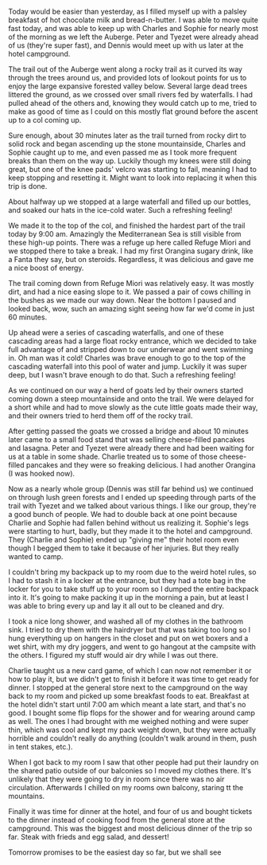 Today would be easier than yesterday, as I filled myself up with a palsley
breakfast of hot chocolate milk and bread-n-butter. I was able to move quite
fast today, and was able to keep up with Charles and Sophie for nearly most of
the morning as we left the Auberge. Peter and Tyezet were already ahead of us
(they're super fast), and Dennis would meet up with us later at the hotel
campground.

The trail out of the Auberge went along a rocky trail as it curved its way
through the trees around us, and provided lots of lookout points for us to
enjoy the large expansive forested valley below. Several large dead trees
littered the ground, as we crossed over small rivers fed by waterfalls. I had
pulled ahead of the others and, knowing they would catch up to me, tried to
make as good of time as I could on this mostly flat ground before the ascent up
to a col coming up.

Sure enough, about 30 minutes later as the trail turned from rocky dirt to
solid rock and began ascending up the stone mountainside, Charles and Sophie
caught up to me, and even passed me as I took more frequent breaks than them
on the way up. Luckily though my knees were still doing great, but one of the
knee pads' velcro was starting to fail, meaning I had to keep stopping and
resetting it. Might want to look into replacing it when this trip is done.

About halfway up we stopped at a large waterfall and filled up our bottles, and
soaked our hats in the ice-cold water. Such a refreshing feeling!

We made it to the top of the col, and finished the hardest part of the trail
today by 9:00 am. Amazingly the Mediterranean Sea is still visible from these
high-up points. There was a refuge up here called Refuge Miori and we stopped
there to take a break. I had my first Orangina sugary drink, like a Fanta they
say, but on steroids. Regardless, it was delicious and gave me a nice boost of
energy.

The trail coming down from Refuge Miori was relatively easy. It was mostly dirt,
and had a nice easing slope to it. We passed a pair of cows chilling in the
bushes as we made our way down. Near the bottom I paused and looked back, wow,
such an amazing sight seeing how far we'd come in just 60 minutes.

Up ahead were a series of cascading waterfalls, and one of these cascading
areas had a large float rocky entrance, which we decided to take full advantage
of and stripped down to our underwear and went swimming in. Oh man was it cold!
Charles was brave enough to go to the top of the cascading waterfall into this
pool of water and jump. Luckily it was super deep, but I wasn't brave enough
to do that. Such a refreshing feeling!

As we continued on our way a herd of goats led by their owners started coming
down a steep mountainside and onto the trail. We were delayed for a short
while and had to move slowly as the cute little goats made their way, and their
owners tried to herd them off of the rocky trail.

After getting passed the goats we crossed a bridge and about 10 minutes later
came to a small food stand that was selling cheese-filled pancakes and
lasagna. Peter and Tyezet were already there and had been waiting for us at a
table in some shade. Charlie treated us to some of those cheese-filled pancakes
and they were so freaking delicious. I had another Orangina (I was hooked now).

Now as a nearly whole group (Dennis was still far behind us) we continued on
through lush green forests and I ended up speeding through parts of the trail
with Tyezet and we talked about various things. I like our group, they're a good
bunch of people. We had to double back at one point because Charlie and Sophie
had fallen behind without us realizing it. Sophie's legs were starting to hurt,
badly, but they made it to the hotel and campground. They (Charlie and Sophie)
ended up "giving me" their hotel room even though I begged them to take it
because of her injuries. But they really wanted to camp.

I couldn't bring my backpack up to my room due to the weird hotel rules, so I
had to stash it in a locker at the entrance, but they had a tote bag in the
locker for you to take stuff up to your room so I dumped the entire backpack
into it. It's going to make packing it up in the morning a pain, but at least I
was able to bring every up and lay it all out to be cleaned and dry.

I took a nice long shower, and washed all of my clothes in the bathroom sink. I
tried to dry them with the hairdryer but that was taking too long so I hung
everything up on hangers in the closet and put on wet boxers and a wet shirt,
with my dry joggers, and went to go hangout at the campsite with the others.
I figured my stuff would air dry while I was out there.

Charlie taught us a new card game, of which I can now not remember it or how
to play it, but we didn't get to finish it before it was time to get ready
for dinner. I stopped at the general store next to the campground on the way
back to my room and picked up some breakfast foods to eat. Breakfast at the
hotel didn't start until 7:00 am which meant a late start, and that's no good.
I bought some flip flops for the shower and for wearing around camp as well. The
ones I had brought with me weighed nothing and were super thin, which was cool
and kept my pack weight down, but they were actually horrible and couldn't
really do anything (couldn't walk around in them, push in tent stakes, etc.).

When I got back to my room I saw that other people had put their laundry on the
shared patio outside of our balconies so I moved my clothes there. It's unlikely
that they were going to dry in room since there was no air circulation. Afterwards
I chilled on my rooms own balcony, staring tt the mountains.

Finally it was time for dinner at the hotel, and four of us and bought tickets
to the dinner instead of cooking food from the general store at the campground.
This was the biggest and most delicious dinner of the trip so far. Steak with
frieds and egg salad, and dessert!

Tomorrow promises to be the easiest day so far, but we shall see
